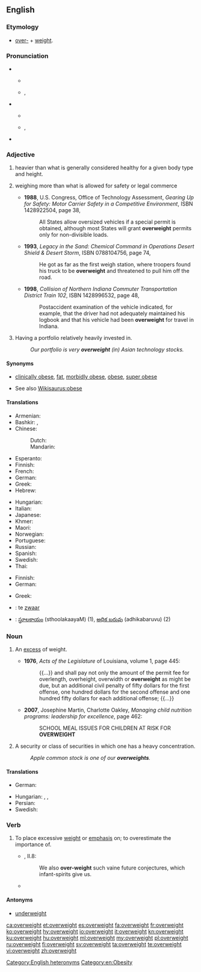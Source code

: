 ==English==

===Etymology===
* [[over-]] + [[weight]].

===Pronunciation===
* {{sense|adjective}}
** {{a|UK}} {{IPA|/ˌəʊvəˈweɪt/|lang=en}}
** {{a|US}} {{enPR|ō'vər-wātʹ}}, {{IPA|/ˌoʊvɚˈweɪt/|lang=en}}
* {{sense|noun}}
** {{a|UK}} {{IPA|/ˈəʊvəweɪt/|lang=en}}
** {{a|US}} {{enPR|ōʹvər-wāt}}, {{IPA|/ˈoʊvɚweɪt/|lang=en}}
* {{rhymes|eɪt|lang=en}}

===Adjective===
{{en-adj}}

# {{context|of a person|lang=en}} heavier than what is generally considered healthy for a given body type and height.
# {{context|transportation|legal|of a vehicle|lang=en}} weighing more than what is allowed for safety or legal commerce
#* '''1988''', U.S. Congress, Office of Technology Assessment, ''Gearing Up for Safety: Motor Carrier Safety in a Competitive Environment'', ISBN 1428922504, page 38,
#*: All States allow oversized vehicles if a special permit is obtained, although most States will grant '''overweight''' permits only for non-divisible loads.
#* '''1993''', ''Legacy in the Sand: Chemical Command in Operations Desert Shield & Desert Storm'', ISBN 0788104756, page 74,
#*: He got as far as the first weigh station, where troopers found his truck to be '''overweight''' and threatened to pull him off the road.
#* '''1998''', ''Collision of Northern Indiana Commuter Transportation District Train 102'', ISBN 1428996532, page 48,
#*: Postaccident examination of the vehicle indicated, for example, that the driver had not adequately maintained his logbook and that his vehicle had been '''overweight''' for travel in Indiana.
# {{context|investment|finance|followed by a noun or prepositional phrase indicating a security or type of security|lang=en}} Having a portfolio relatively heavily invested in.
#: ''Our portfolio is very '''overweight''' (in) Asian technology stocks.''

====Synonyms====
* {{sense|of a person}} [[clinically obese]], [[fat]], [[morbidly obese]], [[obese]], [[super obese]]
* See also [[Wikisaurus:obese]]

====Translations====
{{trans-top|of a person, heavier than is healthy}}
* Armenian: {{t-needed|hy}}
* Bashkir: {{t|ba|йыуан|sc=Cyrl}}, {{t|ba|һимеҙ|sc=Cyrl}}
* Chinese:
*: Dutch: {{t-needed|nl}}
*: Mandarin: {{t-needed|cmn}}
* Esperanto: {{t-needed|eo}}
* Finnish: {{t+|fi|ylipainoinen}}
* French: {{t|fr|en surpoids}}
* German: {{t+|de|übergewichtig}}
* Greek: {{t+|el|υπέρβαρος|m}}
* Hebrew: {{t-needed|he}}
{{trans-mid}}
* Hungarian: {{t+|hu|túlsúlyos}}
* Italian: {{t|it|in sovrappeso}}
* Japanese: {{t|ja|[[メタボ]]な|tr=metabo na|sc=Jpan}} {{qualifier|informal}}
* Khmer: {{t-needed|km}}
* Maori: {{t|mi|katete}}
* Norwegian: {{t|no|overvektig}}
* Portuguese: {{t|pt|[[com]] [[excesso]] [[de]] [[peso]]}}
* Russian: {{t-needed|ru}}
* Spanish: {{t|es|con sobrepeso}}
* Swedish: {{t+|sv|överviktig}}
* Thai: {{t-needed|th}}
{{trans-bottom}}

{{trans-top|of a vehicle, weighing more than is allowed}}
* Finnish: {{t+|fi|ylipainoinen}}
* German: {{t+|de|überladen}}
{{trans-mid}}
* Greek: {{t+|el|υπέρβαρος|m}}
{{trans-bottom}}

{{checktrans-top}}
* {{ttbc|nl}}: te [[zwaar]]
* {{ttbc|te}}: [[స్థూలకాయం]] (sthoolakaayaM) (1), [[అధిక బరువు]] (adhikabaruvu) (2)
{{trans-mid}}
{{trans-bottom}}

===Noun===
{{en-noun|-}}

# {{context|chiefly|transport|legal|healthcare|lang=en}} An [[excess]] of weight.
#* '''1976''', ''Acts of the Legislature'' of Louisiana, volume 1, page 445:
#*: {{...}} and shall pay not only the amount of the permit fee for overlength, overheight, overwidth or '''overweight''' as might be due, but an additional civil penalty of fifty dollars for the first offense, one hundred dollars for the second offense and one hundred fifty dollars for each additional offense; {{...}}
#* '''2007''', Josephine Martin, Charlotte Oakley, ''Managing child nutrition programs: leadership for excellence'', page 462:
#*: SCHOOL MEAL ISSUES FOR CHILDREN AT RISK FOR '''OVERWEIGHT'''
# {{context|investment|finance|lang=en}} A security or class of securities in which one has a heavy concentration.
#: ''Apple common stock is one of our '''overweights'''.''

====Translations====
{{trans-top|excess of weight}}
* German: {{t+|de|Übergewicht|n}}
{{trans-mid}}
* Hungarian: {{t+|hu|súlytöbblet}}, {{t+|hu|többletsúly}}, {{t+|hu|túlsúly}}
* Persian: {{t|fa|اضافه‌وزن|tr=ezâfe-vazn|sc=fa-Arab}}
* Swedish: {{t+|sv|övervikt|c}}
{{trans-bottom}}

===Verb===
{{en-verb}}

# To place excessive [[weight]] or [[emphasis]] on; to overestimate the importance of. {{defdate|from 17th c.}}
#* {{RQ:Flr Mntgn Essays}}, II.8:
#*: We also '''over-weight''' such vaine future conjectures, which infant-spirits give us.
#* {{quote-news|2009|January 11|Geraldine Fabrikant|work=New York Times|title=[http://www.nytimes.com/2009/01/11/business/mutfund/11safe.html How Safe Is That Nest Egg, Anyhow?]
|passage=Kinnel explained it, the problem at Select High Income was that it '''overweighted''' mortgage bonds and underweighted other types of corporate debt, a strategy that backfired when the mortgage market collapsed.}}

====Antonyms====
* [[underweight]]

[[Category:English heteronyms]]
[[Category:en:Obesity]]

[[ca:overweight]]
[[et:overweight]]
[[es:overweight]]
[[fa:overweight]]
[[fr:overweight]]
[[ko:overweight]]
[[hy:overweight]]
[[io:overweight]]
[[it:overweight]]
[[kn:overweight]]
[[ku:overweight]]
[[hu:overweight]]
[[ml:overweight]]
[[my:overweight]]
[[pl:overweight]]
[[ru:overweight]]
[[fi:overweight]]
[[sv:overweight]]
[[ta:overweight]]
[[te:overweight]]
[[vi:overweight]]
[[zh:overweight]]